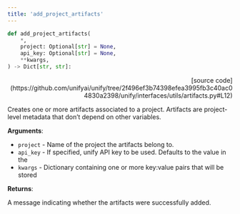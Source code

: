 ```yaml
---
title: 'add_project_artifacts'
---
```


```python
def add_project_artifacts(
    *,
    project: Optional[str] = None,
    api_key: Optional[str] = None,
    **kwargs,
) -> Dict[str, str]:
```

<p align="right">[source code](https://github.com/unifyai/unify/tree/2f496ef3b74398efea3995fb3c40ac04830a2398/unify/interfaces/utils/artifacts.py#L12)</p>

Creates one or more artifacts associated to a project. Artifacts are project-level
metadata that don’t depend on other variables.

**Arguments**:

- `project` - Name of the project the artifacts belong to.
- `api_key` - If specified, unify API key to be used. Defaults to the value in the
- `kwargs` - Dictionary containing one or more key:value pairs that will be stored



**Returns**:

A message indicating whether the artifacts were successfully added.